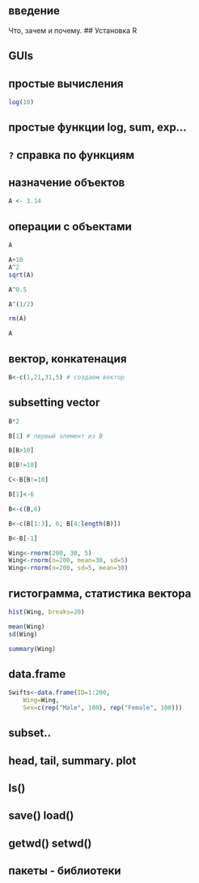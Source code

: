 ## введение 
Что, зачем и почему.
## Установка R

## GUIs

## простые вычисления

```r
log(10)

```
## простые функции log, sum, exp...

## `?` справка по функциям

## назначение объектов
```r
A <- 3.14
```
## операции с объектами
```r
A

A+10
A^2
sqrt(A)

A^0.5

A^(1/2)

rm(A)

A
```
## вектор, конкатенация
```r
B<-c(1,21,31,5) # создаем вектор
```
## subsetting vector
```r
B*2

B[1] # первый элемент из B

B[B>10]

B[B!=10]

C<-B[B!=10]

B[1]<-6

B<-c(B,6)

B<-c(B[1:3], 6, B[4:length(B)])

B<-B[-1]

Wing<-rnorm(200, 30, 5)
Wing<-rnorm(n=200, mean=30, sd=5)
Wing<-rnorm(n=200, sd=5, mean=30)
```
## гистограмма, статистика вектора
```r
hist(Wing, breaks=20)

mean(Wing)
sd(Wing)

summary(Wing)
```
## data.frame
```r
Swifts<-data.frame(ID=1:200, 
    Wing=Wing, 
	Sex=c(rep("Male", 100), rep("Female", 100)))
```
## subset..

## head, tail, summary. plot

## ls()

## save() load()

## getwd() setwd()

## пакеты - библиотеки
